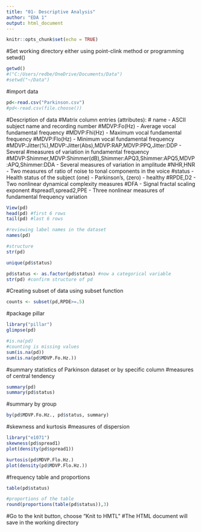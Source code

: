 ---
title: "01- Descriptive Analysis"
author: "EDA 1"
output: html_document
---

```{r setup, include=FALSE}
knitr::opts_chunk$set(echo = TRUE)
```

#Set working directory either using point-clink method or programming setwd()
```{r}
getwd()
#("C:/Users/redbe/OneDrive/Documents/Data")
#setwd("~/Data")
```

#import data
```{r}
pd<-read.csv("Parkinson.csv")
#pd<-read.csv(file.choose())
```

#Description of data
#Matrix column entries (attributes):
# name - ASCII subject name and recording number
#MDVP:Fo(Hz) - Average vocal fundamental frequency
#MDVP:Fhi(Hz) - Maximum vocal fundamental frequency
#MDVP:Flo(Hz) - Minimum vocal fundamental frequency
#MDVP:Jitter(%),MDVP:Jitter(Abs),MDVP:RAP,MDVP:PPQ,Jitter:DDP - Several 
#measures of variation in fundamental frequency
#MDVP:Shimmer,MDVP:Shimmer(dB),Shimmer:APQ3,Shimmer:APQ5,MDVP:APQ,Shimmer:DDA - Several measures of variation in amplitude
#NHR,HNR - Two measures of ratio of noise to tonal components in the voice
#status - Health status of the subject (one) - Parkinson's, (zero) - healthy
#RPDE,D2 - Two nonlinear dynamical complexity measures
#DFA - Signal fractal scaling exponent
#spread1,spread2,PPE - Three nonlinear measures of fundamental frequency variation 

```{r}
View(pd)
head(pd) #first 6 rows
tail(pd) #last 6 rows
```

```{r}
#reviewing label names in the dataset
names(pd)
```
```{r}
#structure
str(pd)

```

```{r}
unique(pd$status)
```

```{r}
pd$status <- as.factor(pd$status) #now a categorical variable
str(pd) #confirm structure of pd 
```

#Creating subset of data using subset function
```{r}
counts <- subset(pd,RPDE>=.5)
```

#package pillar
```{r}
library("pillar")
glimpse(pd)
```

```{r}
#is.na(pd)
#counting is missing values
sum(is.na(pd))
sum(is.na(pd$MDVP.Fo.Hz.))
```

#summary statistics of Parkinson dataset or by specific column
#measures of central tendency
```{r}
summary(pd)
summary(pd$status)
```

#summary by group
```{r}
by(pd$MDVP.Fo.Hz., pd$status, summary)
```

#skewness and kurtosis
#measures of dispersion
```{r}
library("e1071")
skewness(pd$spread1)
plot(density(pd$spread1))

kurtosis(pd$MDVP.Flo.Hz.)
plot(density(pd$MDVP.Flo.Hz.))
```

#frequency table and proportions
```{r}
table(pd$status)

#proportions of the table
round(proportions(table(pd$status)),3)
```

#Go to the knit button, choose "Knit to HMTL"
#The HTML document will save in the working directory

